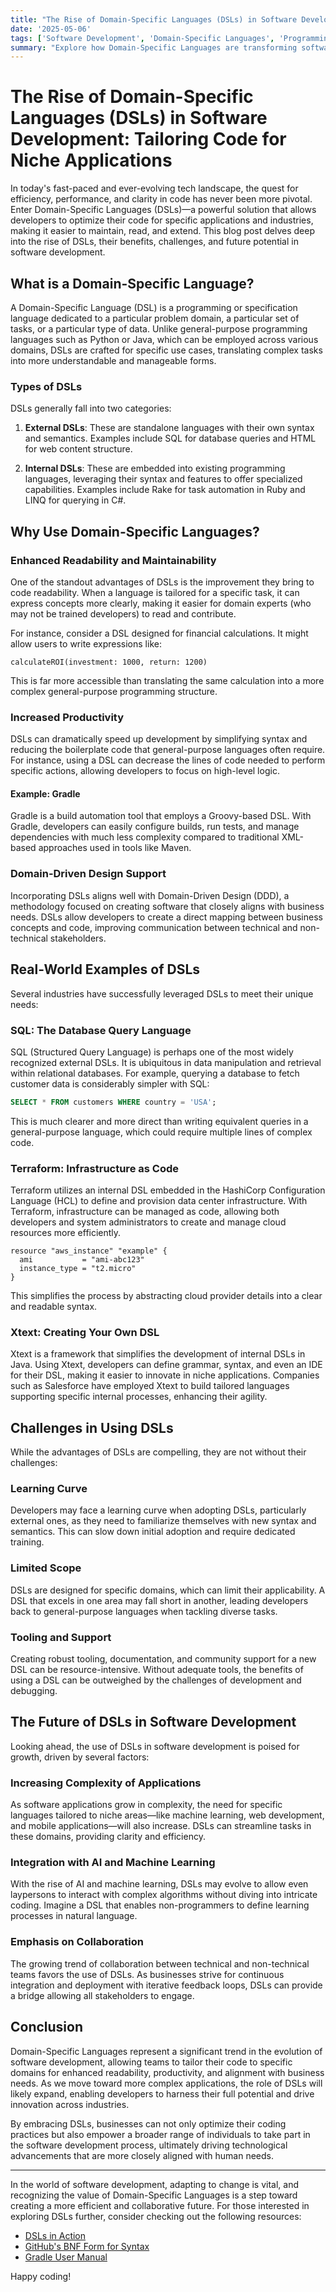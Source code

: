 ```yaml
---
title: "The Rise of Domain-Specific Languages (DSLs) in Software Development: Tailoring Code for Niche Applications"
date: '2025-05-06'
tags: ['Software Development', 'Domain-Specific Languages', 'Programming', 'Tech Trends']
summary: "Explore how Domain-Specific Languages are transforming software development by optimizing code for specific industries."
---
```


# The Rise of Domain-Specific Languages (DSLs) in Software Development: Tailoring Code for Niche Applications

In today's fast-paced and ever-evolving tech landscape, the quest for efficiency, performance, and clarity in code has never been more pivotal. Enter Domain-Specific Languages (DSLs)—a powerful solution that allows developers to optimize their code for specific applications and industries, making it easier to maintain, read, and extend. This blog post delves deep into the rise of DSLs, their benefits, challenges, and future potential in software development.

## What is a Domain-Specific Language?

A Domain-Specific Language (DSL) is a programming or specification language dedicated to a particular problem domain, a particular set of tasks, or a particular type of data. Unlike general-purpose programming languages such as Python or Java, which can be employed across various domains, DSLs are crafted for specific use cases, translating complex tasks into more understandable and manageable forms.

### Types of DSLs

DSLs generally fall into two categories:

1. **External DSLs**: These are standalone languages with their own syntax and semantics. Examples include SQL for database queries and HTML for web content structure.

2. **Internal DSLs**: These are embedded into existing programming languages, leveraging their syntax and features to offer specialized capabilities. Examples include Rake for task automation in Ruby and LINQ for querying in C#.

## Why Use Domain-Specific Languages?

### Enhanced Readability and Maintainability

One of the standout advantages of DSLs is the improvement they bring to code readability. When a language is tailored for a specific task, it can express concepts more clearly, making it easier for domain experts (who may not be trained developers) to read and contribute.

For instance, consider a DSL designed for financial calculations. It might allow users to write expressions like:

```
calculateROI(investment: 1000, return: 1200)
```

This is far more accessible than translating the same calculation into a more complex general-purpose programming structure.

### Increased Productivity

DSLs can dramatically speed up development by simplifying syntax and reducing the boilerplate code that general-purpose languages often require. For instance, using a DSL can decrease the lines of code needed to perform specific actions, allowing developers to focus on high-level logic.

#### Example: Gradle

Gradle is a build automation tool that employs a Groovy-based DSL. With Gradle, developers can easily configure builds, run tests, and manage dependencies with much less complexity compared to traditional XML-based approaches used in tools like Maven.

### Domain-Driven Design Support

Incorporating DSLs aligns well with Domain-Driven Design (DDD), a methodology focused on creating software that closely aligns with business needs. DSLs allow developers to create a direct mapping between business concepts and code, improving communication between technical and non-technical stakeholders.

## Real-World Examples of DSLs

Several industries have successfully leveraged DSLs to meet their unique needs:

### SQL: The Database Query Language

SQL (Structured Query Language) is perhaps one of the most widely recognized external DSLs. It is ubiquitous in data manipulation and retrieval within relational databases. For example, querying a database to fetch customer data is considerably simpler with SQL:

```sql
SELECT * FROM customers WHERE country = 'USA';
```

This is much clearer and more direct than writing equivalent queries in a general-purpose language, which could require multiple lines of complex code.

### Terraform: Infrastructure as Code

Terraform utilizes an internal DSL embedded in the HashiCorp Configuration Language (HCL) to define and provision data center infrastructure. With Terraform, infrastructure can be managed as code, allowing both developers and system administrators to create and manage cloud resources more efficiently.

```hcl
resource "aws_instance" "example" {
  ami           = "ami-abc123"
  instance_type = "t2.micro"
}
```

This simplifies the process by abstracting cloud provider details into a clear and readable syntax.

### Xtext: Creating Your Own DSL

Xtext is a framework that simplifies the development of internal DSLs in Java. Using Xtext, developers can define grammar, syntax, and even an IDE for their DSL, making it easier to innovate in niche applications. Companies such as Salesforce have employed Xtext to build tailored languages supporting specific internal processes, enhancing their agility.

## Challenges in Using DSLs

While the advantages of DSLs are compelling, they are not without their challenges:

### Learning Curve

Developers may face a learning curve when adopting DSLs, particularly external ones, as they need to familiarize themselves with new syntax and semantics. This can slow down initial adoption and require dedicated training.

### Limited Scope

DSLs are designed for specific domains, which can limit their applicability. A DSL that excels in one area may fall short in another, leading developers back to general-purpose languages when tackling diverse tasks.

### Tooling and Support

Creating robust tooling, documentation, and community support for a new DSL can be resource-intensive. Without adequate tools, the benefits of using a DSL can be outweighed by the challenges of development and debugging.

## The Future of DSLs in Software Development

Looking ahead, the use of DSLs in software development is poised for growth, driven by several factors:

### Increasing Complexity of Applications

As software applications grow in complexity, the need for specific languages tailored to niche areas—like machine learning, web development, and mobile applications—will also increase. DSLs can streamline tasks in these domains, providing clarity and efficiency.

### Integration with AI and Machine Learning

With the rise of AI and machine learning, DSLs may evolve to allow even laypersons to interact with complex algorithms without diving into intricate coding. Imagine a DSL that enables non-programmers to define learning processes in natural language.

### Emphasis on Collaboration

The growing trend of collaboration between technical and non-technical teams favors the use of DSLs. As businesses strive for continuous integration and deployment with iterative feedback loops, DSLs can provide a bridge allowing all stakeholders to engage.

## Conclusion

Domain-Specific Languages represent a significant trend in the evolution of software development, allowing teams to tailor their code to specific domains for enhanced readability, productivity, and alignment with business needs. As we move toward more complex applications, the role of DSLs will likely expand, enabling developers to harness their full potential and drive innovation across industries.

By embracing DSLs, businesses can not only optimize their coding practices but also empower a broader range of individuals to take part in the software development process, ultimately driving technological advancements that are more closely aligned with human needs.

---

In the world of software development, adapting to change is vital, and recognizing the value of Domain-Specific Languages is a step toward creating a more efficient and collaborative future. For those interested in exploring DSLs further, consider checking out the following resources:
- [DSLs in Action](https://www.manning.com/books/domainspecific-languages-in-action)
- [GitHub's BNF Form for Syntax](https://github.com)
- [Gradle User Manual](https://docs.gradle.org/current/userguide/userguide.html)

Happy coding!